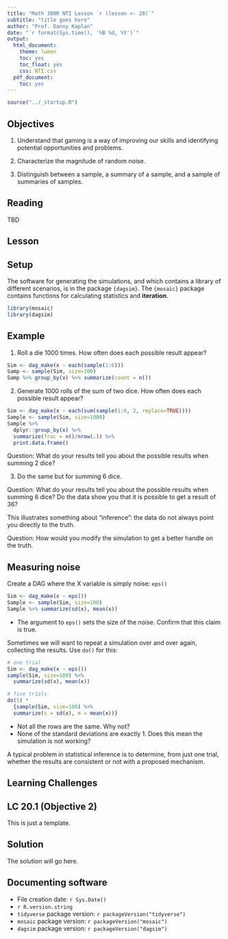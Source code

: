 ```yaml
---
title: "Math 300R NTI Lesson `r (lesson <- 20)`"
subtitle: "title goes here"
author: "Prof. Danny Kaplan"
date: "`r format(Sys.time(), '%B %d, %Y')`"
output:
  html_document:
    theme: lumen
    toc: yes
    toc_float: yes
    css: NTI.css
  pdf_document:
    toc: yes
---
```



```r
source("../_startup.R")
```

## Objectives

#. Understand that gaming is a way of improving our skills and identifying potential opportunities and problems. 

#. Characterize the magnitude of random noise.

#. Distinguish between a sample, a summary of a sample, and a sample of summaries of samples.

## Reading

TBD




## Lesson

::: {.callout-note icon=false}
## Setup

The software for generating the simulations, and which contains a library of different scenarios, is in the package `{dagsim}`. The `{mosaic}` package contains functions for calculating statistics and **iteration**. 

```r
library(mosaic)
library(dagsim)
```
:::

::: {.callout-tip icon=false}
## Example
1. Roll a die 1000 times. How often does each possible result appear?

```r
Sim <- dag_make(x ~ each(sample(1:6)))
Samp <- sample(Sim, size=100)
Samp %>% group_by(x) %>% summarize(count = n())
```


2. Generate 1000 rolls of the sum of two dice. How often does each possible result appear?

```r
Sim <- dag_make(x ~ each(sum(sample(1:6, 2, replace=TRUE))))
Sample <- sample(Sim, size=1000)
Sample %>%  
  dplyr::group_by(x) %>%
  summarize(frac = n()/nrow(.)) %>% 
  print.data.frame()
```

Question: What do your results tell you about the possible results when summing 2 dice? 

3. Do the same but for summing 6 dice. 

Question: What do your results tell you about the possible results when summing 6 dice? Do the data show you that it is possible to get a result of 36?  

This illustrates something about "inference": the data do not always point you directly to the truth.

Question: How would you modify the simulation to get a better handle on the truth. 
:::

::: {.callout-note icon=false}
## Measuring noise
Create a DAG where the X variable is simply noise: `eps()`

```r
Sim <- dag_make(x ~ eps())
Sample <- sample(Sim, size=100)
Sample %>% summarize(sd(x), mean(x))
```

- The argument to `eps()` sets the size of the noise. Confirm that this claim is true.
:::

Sometimes we will want to repeat a simulation over and over again, collecting the results. Use `do()` for this:

```r
# one trial
Sim <- dag_make(x ~ eps())
sample(Sim, size=100) %>% 
  summarize(sd(x), mean(x))

# five trials
do(5) *
  {sample(Sim, size=100) %>% 
  summarize(s = sd(x), m = mean(x))}
```

- Not all the rows are the same. Why not?
- None of the standard deviations are exactly 1. Does this mean the simulation is not working? 

A typical problem in statistical inference is to determine, from just one trial, whether the results are consistent or not with a proposed mechanism.

## Learning Challenges

:::: {.callout-note icon=false}
## LC 20.1 (Objective 2)

This is just a template.

::: {.callout-tip}
## Solution


The solution will go here.
:::
::::

## Documenting software

* File creation date: `r Sys.Date()`
* `r R.version.string`
* `tidyverse` package version: `r packageVersion("tidyverse")`
* `mosaic` package version: `r packageVersion("mosaic")`
* `dagsim` package version: `r packageVersion("dagsim")`

